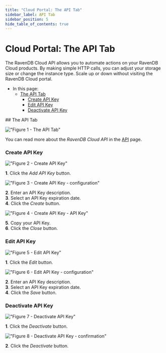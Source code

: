 ```yaml
---
title: "Cloud Portal: The API Tab"
sidebar_label: API Tab
sidebar_position: 5
hide_table_of_contents: true
---
```



# Cloud Portal: The API Tab

<Admonition type="note" title="Note">

The RavenDB Cloud API allows you to automate actions on your RavenDB Cloud products. By making simple HTTP calls, you can adjust your storage size or change the instance type. Scale up or down without visiting the RavenDB Cloud portal.

* In this page:
  * [The API Tab](../../cloud/portal/cloud-portal-api-tab#the-api-tab)
      * [Create API Key](../../cloud/portal/cloud-portal-api-tab#create-api-key)
      * [Edit API Key](../../cloud/portal/cloud-portal-api-tab#edit-api-key)
      * [Deactivate API Key](../../cloud/portal/cloud-portal-api-tab#deactivate-api-key)
</Admonition>
## The API Tab

!["Figure 1 - The API Tab"](./assets/portal-api-tab-overview.png)

You can read more about the *RavenDB Cloud API* in the [API](../../cloud/cloud-api) page.
### Create API Key

!["Figure 2 - Create API Key"](./assets/portal-api-tab-empty-api-key-list.png)

**1**. Click the *Add API Key* button.  

!["Figure 3 - Create API Key - configuration"](./assets/portal-api-tab-create-api-key-modal.png)

**2**. Enter an API Key description.  
**3**. Select an API Key expiration date.  
**4**. Click the *Create* button.

!["Figure 4 - Create API Key - API Key"](./assets/portal-api-tab-create-api-key-modal-copy-api-key.png)

**5**. Copy your API Key.  
**6**. Click the *Close* button.
### Edit API Key

!["Figure 5 - Edit API Key"](./assets/portal-api-tab-with-api-keys-edit-api-key.png)

**1**. Click the *Edit* button.

!["Figure 6 - Edit API Key - configuration"](./assets/portal-api-tab-edit-api-key-modal.png)

**2**. Enter an API Key description.  
**3**. Select an API Key expiration date.  
**4**. Click the *Save* button.
### Deactivate API Key

!["Figure 7 - Deactivate API Key"](./assets/portal-api-tab-with-api-keys-deactivate-api-key.png)

**1**. Click the *Deactivate* button.

!["Figure 8 - Deactivate API Key - confirmation"](./assets/portal-api-tab-deactivate-api-key-modal.png)

**2**. Click the *Deactivate* button.


